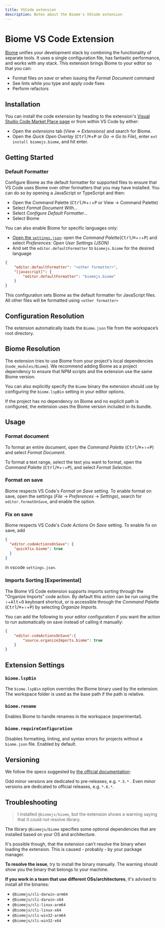 ```yaml
---
title: VSCode extension
description: Notes about the Biome's VSCode extension
---
```

# Biome VS Code Extension

[Biome](https://biomejs.dev/) unifies your development stack by combining the functionality of separate tools. It uses a single configuration file, has fantastic performance, and works with any stack. This extension brings Biome to your editor so that you can:

- Format files *on save* or when issuing the *Format Document* command
- See lints while you type and apply code fixes
- Perform refactors

## Installation

You can install the code extension by heading to the extension's [Visual Studio Code Market Place page](https://marketplace.visualstudio.com/items?itemName=biomejs.biome) or from within VS Code by either:

- Open the *extensions* tab (_View_ → _Extensions)_ and search for Biome.
- Open the _Quick Open Overlay_ (<kbd>Ctrl</kbd>/<kbd title="Cmd">⌘</kbd>+<kbd>P</kbd> or _Go -> Go to File_), enter `ext install biomejs.biome`, and hit enter.

## Getting Started

### Default Formatter

Configure Biome as the default formatter for supported files to ensure that VS Code uses Biome over other formatters that you may have installed. You can do so by opening a JavaScript or TypeScript and then:

- Open the Command Palette (<kbd>Ctrl</kbd>/<kbd title="Cmd">⌘</kbd>+<kbd title="Shift">⇧</kbd>+<kbd>P</kbd> or View → Command Palette)
- Select _Format Document With…_
- Select _Configure Default Formatter…_
- Select Biome

You can also enable Biome for specific languages only:

- [Open the `settings.json`](https://code.visualstudio.com/docs/getstarted/settings#_settingsjson): open the _Command Palette_(<kbd>Ctrl</kbd>/<kbd title="Cmd">⌘</kbd>+<kbd title="Shift">⇧</kbd>+<kbd>P</kbd>) and select _Preferences: Open User Settings (JSON)_
- And set the `editor.defaultFormatter` to `biomejs.biome` for the desired language

```json
{
	"editor.defaultFormatter": "<other formatter>",
	"[javascript]": {
		"editor.defaultFormatter": "biomejs.biome"
	}
}
```

This configuration sets Biome as the default formatter for JavaScript files. All other files will be formatted using `<other formatter>`

## Configuration Resolution

The extension automatically loads the `Biome.json` file from the workspace’s root directory.

## Biome Resolution

The extension tries to use Biome from your project's local dependencies (`node_modules/Biome`). We recommend adding Biome as a project dependency to ensure that NPM scripts and the extension use the same Biome version.

You can also explicitly specify the `Biome` binary the extension should use by configuring the `biome.lspBin` setting in your editor options.

If the project has no dependency on Biome and no explicit path is configured, the extension uses the Biome version included in its bundle.

## Usage

### Format document

To format an entire document, open the _Command Palette_ (<kbd>Ctrl</kbd>/<kbd title="Cmd">⌘</kbd>+<kbd title="Shift">⇧</kbd>+<kbd>P</kbd>) and select _Format Document_.

To format a text range, select the text you want to format, open the _Command Palette_ (<kbd>Ctrl</kbd>/<kbd title="Cmd">⌘</kbd>+<kbd title="Shift">⇧</kbd>+<kbd>P</kbd>), and select _Format Selection_.

### Format on save

Biome respects VS Code's _Format on Save_ setting. To enable format on save, open the settings (_File_ -> _Preferences_ -> _Settings_), search for `editor.formatOnSave`, and enable the option.

### Fix on save

Biome respects VS Code's _Code Actions On Save_ setting. To enable fix on save, add


```json
{
  "editor.codeActionsOnSave": {
    "quickfix.biome": true
  }
}
```

in vscode `settings.json`.

### Imports Sorting [Experimental]

The Biome VS Code extension supports imports sorting through the "Organize Imports" code action. By default this action can be run using the <kbd title="Shift">⇧</kbd>+<kbd>Alt</kbd>+<kbd>O</kbd> keyboard shortcut, or is accessible through the _Command Palette_ (<kbd>Ctrl</kbd>/<kbd title="Cmd">⌘</kbd>+<kbd title="Shift">⇧</kbd>+<kbd>P</kbd>) by selecting _Organize Imports_.

You can add the following to your editor configuration if you want the action to run automatically on save instead of calling it manually:

```json
{
	"editor.codeActionsOnSave":{
		"source.organizeImports.biome": true
	}
}
```

## Extension Settings

### `biome.lspBin`

The `biome.lspBin` option overrides the Biome binary used by the extension.
The workspace folder is used as the base path if the path is relative.

### `biome.rename`

Enables Biome to handle renames in the workspace (experimental).

### `biome.requireConfiguration`

Disables formatting, linting, and syntax errors for projects without a `biome.json` file.
Enabled by default.

## Versioning

We follow the specs suggested by [the official documentation](https://code.visualstudio.com/api/working-with-extensions/publishing-extension#prerelease-extensions):

Odd minor versions are dedicated to pre-releases, e.g. `*.5.*` .
Even minor versions are dedicated to official releases, e.g. `*.6.*`.


## Troubleshooting

> I installed `@biomejs/biome`, but the extension shows a warning saying that it could not resolve library.

The library `@biomejs/biome` specifies some optional dependencies that are installed based on your OS and architecture.

It's possible though, that the extension can't resolve the binary when loading the extension. This is caused - probably - by your package manager.

**To resolve the issue**, try to install the binary manually. The warning should show you the binary that belongs to your machine.

**If you work in a team that use different OSs/architectures**, it's advised to install all the binaries:

- `@biomejs/cli-darwin-arm64`
- `@biomejs/cli-darwin-x64`
- `@biomejs/cli-linux-arm64`
- `@biomejs/cli-linux-x64`
- `@biomejs/cli-win32-arm64`
- `@biomejs/cli-win32-x64`
